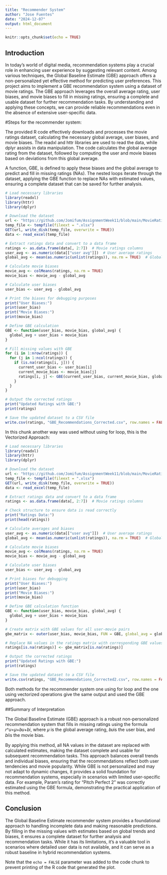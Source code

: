 ---
title: "Recommender System"
author: "Jose Fuentes"
date: "2024-12-07"
output: html_document
---

```{r setup, include=FALSE}
knitr::opts_chunk$set(echo = TRUE)
```

## Introduction

In today's world of digital media, recommendation systems play a crucial role in enhancing user experience by suggesting relevant content. Among various techniques, the Global Baseline Estimate (GBE) approach offers a non-personalized yet effective method for predicting user preferences. This project aims to implement a GBE recommendation system using a dataset of movie ratings. The GBE approach leverages the overall average rating, user biases, and movie biases to fill in missing ratings, ensuring a complete and usable dataset for further recommendation tasks. By understanding and applying these concepts, we can provide reliable recommendations even in the absence of extensive user-specific data.

#Steps for the recommender system:

The provided R code effectively downloads and processes the movie ratings dataset, calculating the necessary global average, user biases, and movie biases. The readxl and httr libraries are used to read the data, while dplyr assists in data manipulation. The code calculates the global average rating from the dataset, followed by computing the user and movie biases based on deviations from this global average. 

A function, GBE, is defined to apply these biases and the global average to predict and fill in missing ratings (NAs). The nested loops iterate through the dataset, applying the GBE function to replace NAs with estimated values, ensuring a complete dataset that can be saved for further analysis.

```{r rsystem}
# Load necessary libraries
library(readxl)
library(httr)
library(dplyr)

# Download the dataset
url <- "https://github.com/Jomifum/AssignmentWeek11/blob/main/MovieRatings.xlsx?raw=true"
temp_file <- tempfile(fileext = ".xlsx")
GET(url, write_disk(temp_file, overwrite = TRUE))
data <- read_excel(temp_file)

# Extract ratings data and convert to a data frame
ratings <- as.data.frame(data[, 2:7])  # Movie ratings columns
user_avg <- as.numeric(data[["user avg"]])  # User average ratings
global_avg <- mean(as.numeric(unlist(ratings)), na.rm = TRUE)  # Global average rating

# Calculate movie biases
movie_avg <- colMeans(ratings, na.rm = TRUE)
movie_bias <- movie_avg - global_avg

# Calculate user biases
user_bias <- user_avg - global_avg

# Print the biases for debugging purposes
print("User Biases:")
print(user_bias)
print("Movie Biases:")
print(movie_bias)

# Define GBE calculation
GBE <- function(user_bias, movie_bias, global_avg) {
  global_avg + user_bias + movie_bias
}

# Fill missing values with GBE
for (i in 1:nrow(ratings)) {
  for (j in 1:ncol(ratings)) {
    if (is.na(ratings[i, j])) {
      current_user_bias <- user_bias[i]
      current_movie_bias <- movie_bias[j]
      ratings[i, j] <- GBE(current_user_bias, current_movie_bias, global_avg)
    }
  }
}

# Output the corrected ratings
print("Updated Ratings with GBE:")
print(ratings)

# Save the updated dataset to a CSV file
write.csv(ratings, "GBE_Recommendations_Corrected.csv", row.names = FALSE)

```

In this chunk another way was used without using for loop, this is the Vectorized Approach:

```{r rsystem other}
# Load necessary libraries
library(readxl)
library(httr)
library(dplyr)

# Download the dataset
url <- "https://github.com/Jomifum/AssignmentWeek11/blob/main/MovieRatings.xlsx?raw=true"
temp_file <- tempfile(fileext = ".xlsx")
GET(url, write_disk(temp_file, overwrite = TRUE))
data <- read_excel(temp_file)

# Extract ratings data and convert to a data frame
ratings <- as.data.frame(data[, 2:7])  # Movie ratings columns

# Check structure to ensure data is read correctly
print("Ratings Data:")
print(head(ratings))

# Calculate averages and biases
user_avg <- as.numeric(data[["user avg"]])  # User average ratings
global_avg <- mean(as.numeric(unlist(ratings)), na.rm = TRUE)  # Global average rating

# Calculate movie biases
movie_avg <- colMeans(ratings, na.rm = TRUE)
movie_bias <- movie_avg - global_avg

# Calculate user biases
user_bias <- user_avg - global_avg

# Print biases for debugging
print("User Biases:")
print(user_bias)
print("Movie Biases:")
print(movie_bias)

# Define GBE calculation function
GBE <- function(user_bias, movie_bias, global_avg) {
  global_avg + user_bias + movie_bias
}

# Create matrix with GBE values for all user-movie pairs
gbe_matrix <- outer(user_bias, movie_bias, FUN = GBE, global_avg = global_avg)

# Replace NA values in the ratings matrix with corresponding GBE values
ratings[is.na(ratings)] <- gbe_matrix[is.na(ratings)]

# Output the corrected ratings
print("Updated Ratings with GBE:")
print(ratings)

# Save the updated dataset to a CSV file
write.csv(ratings, "GBE_Recommendations_Corrected2.csv", row.names = FALSE)

```

Both methods for the recommender system one using for loop and the one using vectorized operations give the same output and used the GBE approach. 

##Summary of Interpretation

The Global Baseline Estimate (GBE) approach is a robust non-personalized recommendation system that fills in missing ratings using the formula 
𝑟^𝑢=𝜇+𝑏𝑢+𝑏𝑖, where 𝜇 is the global average rating, 𝑏𝑢is the user bias, and 𝑏𝑖is the movie bias. 

By applying this method, all NA values in the dataset are replaced with calculated estimates, making the dataset complete and usable for subsequent recommendation tasks. This approach balances overall trends and individual biases, ensuring that the recommendations reflect both user tendencies and movie popularity. While GBE is not personalized and may not adapt to dynamic changes, it provides a solid foundation for recommendation systems, especially in scenarios with limited user-specific data. For example, Param's rating for "Pitch Perfect 2" was correctly estimated using the GBE formula, demonstrating the practical application of this method.

## Conclusion

The Global Baseline Estimate recommender system provides a foundational approach to handling incomplete data and making reasonable predictions. By filling in the missing values with estimates based on global trends and biases, it ensures a complete dataset for further analysis and recommendation tasks. While it has its limitations, it's a valuable tool in scenarios where detailed user data is not available, and it can serve as a robust baseline in hybrid recommendation systems.

Note that the `echo = FALSE` parameter was added to the code chunk to prevent printing of the R code that generated the plot.
